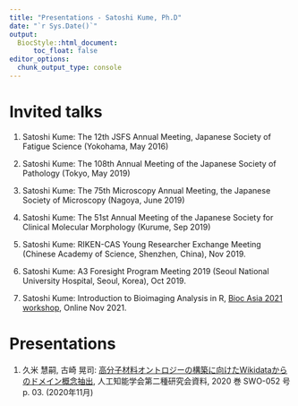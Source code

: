```yaml
---
title: "Presentations - Satoshi Kume, Ph.D"
date: "`r Sys.Date()`"
output:
  BiocStyle::html_document:
      toc_float: false
editor_options: 
  chunk_output_type: console
---
```


# Invited talks

1. Satoshi Kume: The 12th JSFS Annual Meeting, Japanese Society of Fatigue Science (Yokohama, May 2016)

2. Satoshi Kume: The 108th Annual Meeting of the Japanese Society of Pathology (Tokyo, May 2019)

3. Satoshi Kume: The 75th Microscopy Annual Meeting, the Japanese Society of Microscopy (Nagoya, June 2019)

4. Satoshi Kume: The 51st Annual Meeting of the Japanese Society for Clinical Molecular Morphology (Kurume, Sep 2019)

5.	Satoshi Kume: RIKEN-CAS Young Researcher Exchange Meeting (Chinese Academy of Science, Shenzhen, China), Nov 2019.

6.	Satoshi Kume: A3 Foresight Program Meeting 2019 (Seoul National University Hospital, Seoul, Korea), Oct  2019.

7. Satoshi Kume: Introduction to Bioimaging Analysis in R, [Bioc Asia 2021 workshop](https://biocasia2021.bioconductor.org/workshops/), Online Nov 2021.

# Presentations 

1. 久米 慧嗣, 古崎 晃司: [高分子材料オントロジーの構築に向けたWikidataからのドメイン概念抽出](https://www.jstage.jst.go.jp/article/jsaisigtwo/2020/SWO-052/2020_03/_article/-char/ja/), 人工知能学会第二種研究会資料, 2020 巻 SWO-052 号 p. 03. (2020年11月)


